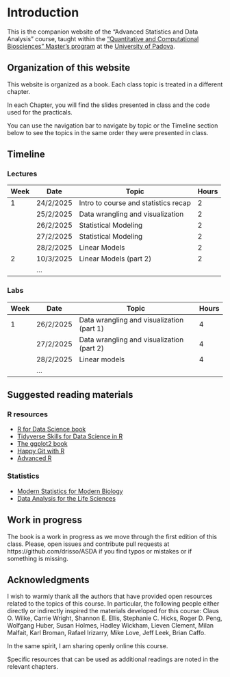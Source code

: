 # Introduction {.unnumbered}

This is the companion website of the "Advanced Statistics and Data Analysis" course, taught within the ["Quantitative and Computational Biosciences" Master's program](https://www.unipd.it/en/educational-offer/second-cycle-degree/science?tipo=LM&scuola=SC&ordinamento=2024&key=SC2804&cg=science) at the [University of Padova](https://www.unipd.it/).

## Organization of this website

This website is organized as a book. Each class topic is treated in a different chapter.

In each Chapter, you will find the slides presented in class and the code used for the practicals.

You can use the navigation bar to navigate by topic or the Timeline section below to see the topics in the same order they were presented in class.

## Timeline

### Lectures

| Week | Date      | Topic                                | Hours |
|------|-----------|--------------------------------------|-------|
| 1    | 24/2/2025 | Intro to course and statistics recap | 2     |
|      | 25/2/2025 | Data wrangling and visualization     | 2     |
|      | 26/2/2025 | Statistical Modeling                 | 2     |
|      | 27/2/2025 | Statistical Modeling                 | 2     |
|      | 28/2/2025 | Linear Models                        | 2     |
| 2    | 10/3/2025 | Linear Models (part 2)               | 2     |
|      | ...       |                                      |       |

### Labs

| Week | Date      | Topic                                     | Hours |
|------|-----------|-------------------------------------------|-------|
| 1    | 26/2/2025 | Data wrangling and visualization (part 1) | 4     |
|      | 27/2/2025 | Data wrangling and visualization (part 2) | 4     |
|      | 28/2/2025 | Linear models                             | 4     |
|      | ...       |                                           |       |

## Suggested reading materials

### R resources

-   [R for Data Science book](https://r4ds.had.co.nz/)
-   [Tidyverse Skills for Data Science in R](https://www.coursera.org/specializations/tidyverse-data-science-r)
-   [The ggplot2 book](https://ggplot2-book.org/)
-   [Happy Git with R](https://happygitwithr.com/)
-   [Advanced R](https://adv-r.hadley.nz/)

### Statistics

- [Modern Statistics for Modern Biology](https://www.huber.embl.de/msmb/)
- [Data Analysis for the Life Sciences](https://leanpub.com/dataanalysisforthelifesciences)

## Work in progress

The book is a work in progress as we move through the first edition of this class. Please, open issues and contribute pull requests at https://github.com/drisso/ASDA if you find typos or mistakes or if something is missing.

## Acknowledgments

I wish to warmly thank all the authors that have provided open resources related to the topics of this course. In particular, the following people either directly or indirectly inspired the materials developed for this course: Claus O. Wilke, Carrie Wright, Shannon E. Ellis, Stephanie C. Hicks, Roger D. Peng, Wolfgang Huber, Susan Holmes, Hadley Wickham, Lieven Clement, Milan Malfait, Karl Broman, Rafael Irizarry, Mike Love, Jeff Leek, Brian Caffo.

In the same spirit, I am sharing openly online this course.

Specific resources that can be used as additional readings are noted in the relevant chapters.
